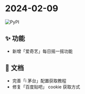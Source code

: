 # 2024-02-09

![PyPI](https://img.shields.io/badge/Pypi-v24.2.9-brightgreen)

## ✨ 功能

- 新增「爱奇艺」每日摇一摇功能

## 📃 文档

- 完善「i 茅台」配置获取教程
- 修复「百度贴吧」 cookie 获取方式
